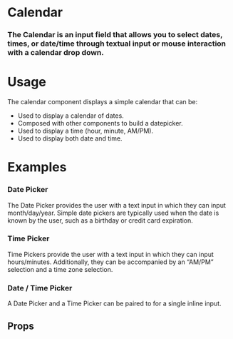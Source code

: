
<Meta title="Work|Docs/Calendar" component={Calendar} />

# Calendar

### The Calendar is an input field that allows you to select dates, times, or date/time through textual input or mouse interaction with a calendar drop down.

<Preview withToolbar>
  <Story name="Calendar">
    <Form>
      <Calendar
        type="date"
        label="Date Input Label"
        helpText="Hang in there, buddy, I'm here to help!"
      />
      <Calendar
        type="time"
        label="Time Input Label"
        helpText="Hang in there, buddy, I'm here to help!"
      />
      <Calendar
        type="datetime"
        label="Date-Time Input Label"
        helpText="Hang in there, buddy, I'm here to help!"
      />
    </Form>
  </Story>
</Preview>

# Usage

The calendar component displays a simple calendar that can be:

- Used to display a calendar of dates.
- Composed with other components to build a datepicker.
- Used to display a time (hour, minute, AM/PM).
- Used to display both date and time.

# Examples

### Date Picker

The Date Picker provides the user with a text input in which they can input month/day/year. Simple date pickers are typically used when the date is known by the user, such as a birthday or credit card expiration.

<Preview>
  <Story name="Date Picker">
    <Form>
      <Calendar
        type="date"
        label="Date Input Label"
        helpText="Hang in there, buddy, I'm here to help!"
      />
      <Calendar
        type="date"
        label="Date Input Label (required)"
        helpText="Hang in there, buddy, I'm here to help!"
        isRequired
      />
      <Calendar
        type="date"
        label="Date Input Label"
        helpText="Hang in there, buddy, I'm here to help!"
        disabled
      />
      <Calendar
        type="date"
        label="Date Input Label"
        helpText="Hang in there, buddy, I'm here to help!"
        error="Don't sweat it...we can fix this!"
      />
    </Form>
  </Story>
</Preview>

### Time Picker

Time Pickers provide the user with a text input in which they can input hours/minutes. Additionally, they can be accompanied by an “AM/PM” selection and a time zone selection.

<Preview>
  <Story name="Time Picker">
    <Form>
      <Calendar
        type="time"
        label="Time Input Label"
        helpText="Hang in there, buddy, I'm here to help!"
      />
      <Calendar
        type="time"
        label="Time Input Label (required)"
        helpText="Hang in there, buddy, I'm here to help!"
        isRequired
      />
      <Calendar
        type="time"
        label="Time Input Label"
        helpText="Hang in there, buddy, I'm here to help!"
        disabled
      />
      <Calendar
        type="time"
        label="Time Input Label"
        helpText="Hang in there, buddy, I'm here to help!"
        state="error"
        error="Don't sweat it...we can fix this!"
      />
    </Form>
  </Story>
</Preview>

### Date / Time Picker

A Date Picker and a Time Picker can be paired to for a single inline input.

<Preview>
  <Story name="Date / Time Picker">
    <Form>
      <Calendar
        type="datetime"
        label="Date-Time Input Label"
        helpText="Hang in there, buddy, I'm here to help!"
      />
      <Calendar
        type="datetime"
        label="Date-Time Input Label (required)"
        helpText="Hang in there, buddy, I'm here to help!"
        isRequired
      />
      <Calendar
        type="datetime"
        label="Date-Time Input Label"
        helpText="Hang in there, buddy, I'm here to help!"
        disabled
      />
      <Calendar
        type="datetime"
        label="Date-Time Input Label"
        helpText="Hang in there, buddy, I'm here to help!"
        state="error"
        error="Don't sweat it...we can fix this!"
      />
    </Form>
  </Story>
</Preview>

## Props

<Props of={Calendar} />
